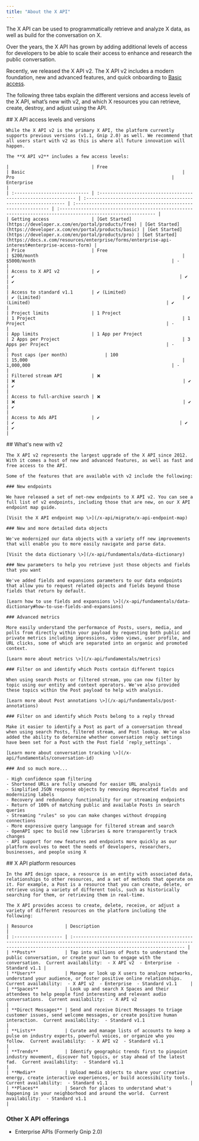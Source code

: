 ```yaml
---
title: "About the X API"
---
```


The X API can be used to programmatically retrieve and analyze X data, as well as build for the conversation on X.

Over the years, the X API has grown by adding additional levels of access for developers to be able to scale their access to enhance and research the public conversation.

Recently, we released the X API v2. The X API v2 includes a modern foundation, new and advanced features, and quick onboarding to [Basic access](https://developer.x.com/en/portal/products/basic).

The following three tabs explain the different versions and access levels of the X API, what’s new with v2, and which X resources you can retrieve, create, destroy, and adjust using the API.

<Tabs>
  <Tab title="Access levels and versions">
    ## X API access levels and versions

    While the X API v2 is the primary X API, the platform currently supports previous versions (v1.1, Gnip 2.0) as well. We recommend that all users start with v2 as this is where all future innovation will happen.

    The **X API v2** includes a few access levels:

    |                               | Free                                                           | Basic                                                           | Pro                                                           | Enterprise                                                                                                  |
    | :---------------------------- | :------------------------------------------------------------- | :-------------------------------------------------------------- | :------------------------------------------------------------ | :---------------------------------------------------------------------------------------------------------- |
    | Getting access                | [Get Started](https://developer.x.com/en/portal/products/free) | [Get Started](https://developer.x.com/en/portal/products/basic) | [Get Started](https://developer.x.com/en/portal/products/pro) | [Get Started](https://docs.x.com/resources/enterprise/forms/enterprise-api-interest#enterprise-access-form) |
    | Price                         | Free                                                           | $200/month                                                      | $5000/month                                                   | -                                                                                                           |
    | Access to X API v2            | ✔️                                        | ✔️                                                              | ✔️                                                            | ✔️                                                                                                          |
    | Access to standard v1.1       | ✔️ (Limited)                                                    | ✔️ (Limited)                                                     | ✔️ (Limited)                                                   | ✔️                                                                                                          |
    | Project limits                | 1 Project                                                      | 1 Project                                                       | 1 Project                                                     | -                                                                                                           |
    | App limits                    | 1 App per Project                                              | 2 Apps per Project                                              | 3 Apps per Project                                            | -                                                                                                           |
    | Post caps (per month)              | 100                                                              | 15,000                                                          | 1,000,000                                                     | -                                                                                                           |
    | Filtered stream API           | ❌                                                              | ❌                                                               | ✔️                                                            | ✔️                                                                                                          |
    | Access to full-archive search | ❌                                                              | ❌                                                               | ✔️                                                            | ✔️                                                                                                          |
    | Access to Ads API             | ✔️                                                             | ✔️                                                              | ✔️                                                            | ✔️                                                                                                          |
  </Tab>
  <Tab title="What's new with v2">
    ## What's new with v2

    The X API v2 represents the largest upgrade of the X API since 2012. With it comes a host of new and advanced features, as well as fast and free access to the API.

    Some of the features that are available with v2 include the following:

    ### New endpoints

    We have released a set of net-new endpoints to X API v2. You can see a full list of v2 endpoints, including those that are new, on our X API endpoint map guide.

    [Visit the X API endpoint map \>](/x-api/migrate/x-api-endpoint-map)

    ### New and more detailed data objects

    We've modernized our data objects with a variety off new improvements that will enable you to more easily navigate and parse data.

    [Visit the data dictionary \>](/x-api/fundamentals/data-dictionary)

    ### New parameters to help you retrieve just those objects and fields that you want

    We've added fields and expansions parameters to our data endpoints that allow you to request related objects and fields beyond those fields that return by default.

    [Learn how to use fields and expansions \>](/x-api/fundamentals/data-dictionary#how-to-use-fields-and-expansions)

    ### Advanced metrics

    More easily understand the performance of Posts, users, media, and polls from directly within your payload by requesting both public and private metrics including impressions, video views, user profile, and URL clicks, some of which are separated into an organic and promoted context.

    [Learn more about metrics \>](/x-api/fundamentals/metrics)

    ### Filter on and identify which Posts contain different topics

    When using search Posts or filtered stream, you can now filter by topic using our entity and context operators. We've also provided these topics within the Post payload to help with analysis.

    [Learn more about Post annotations \>](/x-api/fundamentals/post-annotations)

    ### Filter on and identify which Posts belong to a reply thread

    Make it easier to identify a Post as part of a conversation thread when using search Posts, filtered stream, and Post lookup. We've also added the ability to determine whether conversation reply settings have been set for a Post with the Post field `reply_settings`.

    [Learn more about conversation tracking \>](/x-api/fundamentals/conversation-id)

    ### And so much more...

    - High confidence spam filtering
    - Shortened URLs are fully unwound for easier URL analysis
    - Simplified JSON response objects by removing deprecated fields and modernizing labels
    - Recovery and redundancy functionality for our streaming endpoints
    - Return of 100% of matching public and available Posts in search queries
    - Streaming "rules" so you can make changes without dropping connections
    - More expressive query language for filtered stream and search
    - OpenAPI spec to build new libraries & more transparently track changes
    - API support for new features and endpoints more quickly as our platform evolves to meet the needs of developers, researchers, businesses, and people using X
  </Tab>
  <Tab title="X API resources">
    ## X API platform resources

    In the API design space, a resource is an entity with associated data, relationships to other resources, and a set of methods that operate on it. For example, a Post is a resource that you can create, delete, or retrieve using a variety of different tools, such as historically searching for them, or retrieving them in real-time.

    The X API provides access to create, delete, receive, or adjust a variety of different resources on the platform including the following:

    | Resource            | Description                                                                                                                                                                             |
    | :------------------ | :-------------------------------------------------------------------------------------------------------------------------------------------------------------------------------------- |
    | **Posts**           | Tap into millions of Posts to understand the public conversation, or create your own to engage with the conversation.  Current availability:  - X API v2  - Enterprise  - Standard v1.1 |
    | **Users**           | Manage or look up X users to analyze networks, understand your audience, or foster positive online relationships.  Current availability:  - X API v2  - Enterprise  - Standard v1.1     |
    | **Spaces**          | Look up and search X Spaces and their attendees to help people find interesting and relevant audio conversations.  Current availability:  - X API v2                                    |
    | **Direct Messages** | Send and receive Direct Messages to triage customer issues, send welcome messages, or create positive human interaction.  Current availability:  - Standard v1.1                        |
    | **Lists**           | Curate and manage lists of accounts to keep a pulse on industry experts, powerful voices, or organize who you follow.  Current availability:  - X API v2  - Standard v1.1               |
    | **Trends**          | Identify geographic trends first to pinpoint industry movement, discover hot topics, or stay ahead of the latest fad.  Current availability:  - Standard v1.1                           |
    | **Media**           | Upload media objects to share your creative energy, create interactive experiences, or build accessibility tools.  Current availability:  - Standard v1.1                               |
    | **Places**          | Search for places to understand what's happening in your neighborhood and around the world.  Current availability:  - Standard v1.1                                                     |
  </Tab>
</Tabs>

### Other X API offerings

- Enterprise APIs (Formerly Gnip 2.0)